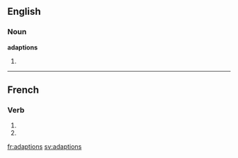 ==English==

===Noun===
'''adaptions'''

# {{plural of|[[adaption]]}}

----

==French==

===Verb===
{{fr-verb-form}}

# {{form of|[[first-person|First-person]] [[plural]] [[imperfect indicative]]|[[adapter#French|adapter]]|lang=French}}
# {{form of|[[first-person|First-person]] [[plural]] [[present subjunctive]]|adapter#French|adapter|lang=French}}

[[fr:adaptions]]
[[sv:adaptions]]